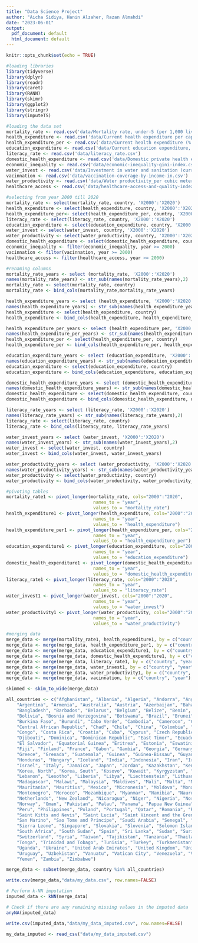 ```yaml
---
title: "Data Science Project"
author: "Aicha Sidiya, Hanin Alzaher, Razan Almahdi"
date: "2023-06-01"
output:
  pdf_document: default
  html_document: default
---
```


```r
knitr::opts_chunk$set(echo = TRUE)
```

```r
#loading libraries
library(tidyverse)
library(dplyr)
library(readr)
library(caret)
library(RANN)
library(skimr)
library(ggplot2)
library(stringr)
library(imputeTS)
```

```r
#loading the data set
mortality_rate <- read.csv('data/Mortality rate, under-5 (per 1,000 live births).csv')
health_expenditure <- read.csv('data/Current health expenditure per capita (current US$).csv')
health_expenditure_per <- read.csv('data/Current health expenditure (% of GDP).csv')
education_expenditure <- read.csv('data/Current education expenditure, total (%).csv')
literacy_rate <- read.csv('data/literacy_rate.csv')
domestic_health_expenditure <- read.csv('data/Domestic private health expenditure (% of current health expenditure).csv')
economic_inequality <- read.csv('data/economic-inequality-gini-index.csv')
water_invest <- read.csv('data/Investment in water and sanitation (current US$).csv')
vacinnation <- read.csv('data/vaccination-coverage-by-income-in.csv')
water_productivity <- read.csv('data/Water productivity_per cubic meter of total freshwater withdrawal.csv')
healthcare_access <- read.csv('data/healthcare-access-and-quality-index.csv')
```

```r
#selecting from year 2000 till 2020
mortality_rate <- select(mortality_rate, country, 'X2000':'X2020')
health_expenditure <- select(health_expenditure, country, 'X2000':'X2020')
health_expenditure_per<- select(health_expenditure_per, country, 'X2000':'X2020')
literacy_rate <- select(literacy_rate, country, 'X2000':'X2020')
education_expenditure <- select(education_expenditure, country, 'X2000':'X2020')
water_invest <- select(water_invest, country, 'X2000':'X2020')
water_productivity <- select(water_productivity, country, 'X2000':'X2020')
domestic_health_expenditure <- select(domestic_health_expenditure, country, 'X2000':'X2020')
economic_inequality <- filter(economic_inequality, year >= 2000)
vacinnation <- filter(vacinnation, year >= 2000)
healthcare_access <- filter(healthcare_access, year >= 2000)
```

```r
#renaming columns
mortality_rate_years <- select (mortality_rate, 'X2000':'X2020')
names(mortality_rate_years) <- str_sub(names(mortality_rate_years),2)
mortality_rate <- select(mortality_rate, country)
mortality_rate <- bind_cols(mortality_rate,mortality_rate_years)

health_expenditure_years <- select (health_expenditure, 'X2000':'X2020')
names(health_expenditure_years) <- str_sub(names(health_expenditure_years),2)
health_expenditure <- select(health_expenditure, country)
health_expenditure <- bind_cols(health_expenditure, health_expenditure_years)

health_expenditure_per_years <- select (health_expenditure_per, 'X2000':'X2020')
names(health_expenditure_per_years) <- str_sub(names(health_expenditure_per_years),2)
health_expenditure_per <- select(health_expenditure_per, country)
health_expenditure_per <- bind_cols(health_expenditure_per, health_expenditure_per_years)

education_expenditure_years <- select (education_expenditure, 'X2000':'X2020')
names(education_expenditure_years) <- str_sub(names(education_expenditure_years),2)
education_expenditure <- select(education_expenditure, country)
education_expenditure <- bind_cols(education_expenditure, education_expenditure_years)

domestic_health_expenditure_years <- select (domestic_health_expenditure, 'X2000':'X2020')
names(domestic_health_expenditure_years) <- str_sub(names(domestic_health_expenditure_years),2)
domestic_health_expenditure <- select(domestic_health_expenditure, country)
domestic_health_expenditure <- bind_cols(domestic_health_expenditure, domestic_health_expenditure_years)

literacy_rate_years <- select (literacy_rate, 'X2000':'X2020')
names(literacy_rate_years) <- str_sub(names(literacy_rate_years),2)
literacy_rate <- select(literacy_rate, country)
literacy_rate <- bind_cols(literacy_rate, literacy_rate_years)

water_invest_years <- select (water_invest, 'X2000':'X2020')
names(water_invest_years) <- str_sub(names(water_invest_years),2)
water_invest <- select(water_invest, country)
water_invest <- bind_cols(water_invest, water_invest_years)

water_productivity_years <- select (water_productivity, 'X2000':'X2020')
names(water_productivity_years) <- str_sub(names(water_productivity_years),2)
water_productivity <- select(water_productivity, country)
water_productivity <- bind_cols(water_productivity, water_productivity_years)
```

```r
#pivoting tables
mortality_rate1 <- pivot_longer(mortality_rate, cols="2000":"2020",
                                 names_to = "year",
                                 values_to = "mortality_rate")
health_expenditure1 <- pivot_longer(health_expenditure, cols="2000":"2020",
                                 names_to = "year",
                                 values_to = "health_expenditure")
health_expenditure_per1 <- pivot_longer(health_expenditure_per, cols="2000":"2020",
                                 names_to = "year",
                                 values_to = "health_expenditure_per")
education_expenditure1 <- pivot_longer(education_expenditure, cols="2000":"2020",
                                 names_to = "year",
                                 values_to = "education_expenditure")
domestic_health_expenditure1 <- pivot_longer(domestic_health_expenditure, cols="2000":"2020",
                                 names_to = "year",
                                 values_to = "domestic_health_expenditure")
literacy_rate1 <- pivot_longer(literacy_rate, cols="2000":"2020",
                                 names_to = "year",
                                 values_to = "literacy_rate")
water_invest1 <- pivot_longer(water_invest, cols="2000":"2020",
                                 names_to = "year",
                                 values_to = "water_invest")
water_productivity1 <- pivot_longer(water_productivity, cols="2000":"2020",
                                 names_to = "year",
                                 values_to = "water_productivity")
```


```r
#merging data
merge_data <- merge(mortality_rate1, health_expenditure1, by = c("country", "year"), all = TRUE)
merge_data <- merge(merge_data, health_expenditure_per1, by = c("country", "year"), all = TRUE)
merge_data <- merge(merge_data, education_expenditure1, by = c("country", "year"), all = TRUE)
merge_data <- merge(merge_data, domestic_health_expenditure1, by = c("country", "year"), all = TRUE)
merge_data <- merge(merge_data, literacy_rate1, by = c("country", "year"), all = TRUE)
merge_data <- merge(merge_data, water_invest1, by = c("country", "year"), all = TRUE)
merge_data <- merge(merge_data, water_productivity1, by = c("country", "year"), all = TRUE)
merge_data <- merge(merge_data, vacinnation, by = c("country", "year"), all = TRUE)
```

```r
skimmed <- skim_to_wide(merge_data)
```

```r
all_countries <- c("Afghanistan", "Albania", "Algeria", "Andorra", "Angola", "Antigua and Barbuda",
    "Argentina", "Armenia", "Australia", "Austria", "Azerbaijan", "Bahamas", "Bahrain",
    "Bangladesh", "Barbados", "Belarus", "Belgium", "Belize", "Benin", "Bhutan",
    "Bolivia", "Bosnia and Herzegovina", "Botswana", "Brazil", "Brunei", "Bulgaria",
    "Burkina Faso", "Burundi", "Cabo Verde", "Cambodia", "Cameroon", "Canada",
    "Central African Republic", "Chad", "Chile", "China", "Colombia", "Comoros",
    "Congo", "Costa Rica", "Croatia", "Cuba", "Cyprus", "Czech Republic", "Denmark",
    "Djibouti", "Dominica", "Dominican Republic", "East Timor", "Ecuador", "Egypt",
    "El Salvador", "Equatorial Guinea", "Eritrea", "Estonia", "Eswatini", "Ethiopia",
    "Fiji", "Finland", "France", "Gabon", "Gambia", "Georgia", "Germany", "Ghana",
    "Greece", "Grenada", "Guatemala", "Guinea", "Guinea-Bissau", "Guyana", "Haiti",
    "Honduras", "Hungary", "Iceland", "India", "Indonesia", "Iran", "Iraq", "Ireland",
    "Israel", "Italy", "Jamaica", "Japan", "Jordan", "Kazakhstan", "Kenya", "Kiribati",
    "Korea, North", "Korea, South", "Kosovo", "Kuwait", "Kyrgyzstan", "Laos", "Latvia",
    "Lebanon", "Lesotho", "Liberia", "Libya", "Liechtenstein", "Lithuania", "Luxembourg",
    "Madagascar", "Malawi", "Malaysia", "Maldives", "Mali", "Malta", "Marshall Islands",
    "Mauritania", "Mauritius", "Mexico", "Micronesia", "Moldova", "Monaco", "Mongolia",
    "Montenegro", "Morocco", "Mozambique", "Myanmar", "Namibia", "Nauru", "Nepal",
    "Netherlands", "New Zealand", "Nicaragua", "Niger", "Nigeria", "North Macedonia",
    "Norway", "Oman", "Pakistan", "Palau", "Panama", "Papua New Guinea", "Paraguay",
    "Peru", "Philippines", "Poland", "Portugal", "Qatar", "Romania", "Russia", "Rwanda",
    "Saint Kitts and Nevis", "Saint Lucia", "Saint Vincent and the Grenadines", "Samoa",
    "San Marino", "Sao Tome and Principe", "Saudi Arabia", "Senegal", "Serbia", "Seychelles",
    "Sierra Leone", "Singapore", "Slovakia", "Slovenia", "Solomon Islands", "Somalia",
    "South Africa", "South Sudan", "Spain", "Sri Lanka", "Sudan", "Suriname", "Sweden",
    "Switzerland", "Syria", "Taiwan", "Tajikistan", "Tanzania", "Thailand", "Togo",
    "Tonga", "Trinidad and Tobago", "Tunisia", "Turkey", "Turkmenistan", "Tuvalu",
    "Uganda", "Ukraine", "United Arab Emirates", "United Kingdom", "United States",
    "Uruguay", "Uzbekistan", "Vanuatu", "Vatican City", "Venezuela", "Vietnam",
    "Yemen", "Zambia", "Zimbabwe")

merge_data <- subset(merge_data, country %in% all_countries)
```

```r
write.csv(merge_data,"data/my_data.csv", row.names=FALSE)
```

```r
# Perform k-NN imputation
imputed_data <- kNN(merge_data)

# Check if there are any remaining missing values in the imputed data
anyNA(imputed_data) 
```

```r
write.csv(imputed_data,"data/my_data_imputed.csv", row.names=FALSE)
```

```r
my_data_imputed <- read_csv("data/my_data_imputed.csv")
```


